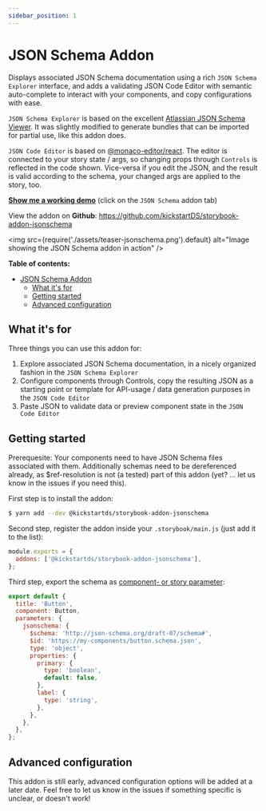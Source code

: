 ```yaml
---
sidebar_position: 1
---
```


# JSON Schema Addon

Displays associated JSON Schema documentation using a rich `JSON Schema Explorer` interface, and adds a validating JSON Code Editor with semantic auto-complete to interact with your components, and copy configurations with ease.

`JSON Schema Explorer` is based on the excellent [Atlassian JSON Schema Viewer](https://github.com/atlassian-labs/json-schema-viewer).
It was slightly modified to generate bundles that can be imported for partial use, like this addon does.

`JSON Code Editor` is based on [@monaco-editor/react](https://github.com/suren-atoyan/monaco-react). The editor is connected to your story state / args, so changing props through `Controls` is reflected in the code shown. Vice-versa if you edit the JSON, and the result is valid according to the schema, your changed args are applied to the story, too.

**[Show me a working demo](https://www.kickstartds.com/storybook/?path=/story/base-content-box--image)** (click on the `JSON Schema` addon tab)

View the addon on **Github**: https://github.com/kickstartDS/storybook-addon-jsonschema

<img
  src={require('./assets/teaser-jsonschema.png').default}
  alt="Image showing the JSON Schema addon in action"
/>

**Table of contents:**

- [JSON Schema Addon](#json-schema-addon)
  - [What it's for](#what-its-for)
  - [Getting started](#getting-started)
  - [Advanced configuration](#advanced-configuration)

## What it's for

Three things you can use this addon for:

1. Explore associated JSON Schema documentation, in a nicely organized fashion in the `JSON Schema Explorer`
2. Configure components through Controls, copy the resulting JSON as a starting point or template for API-usage / data generation purposes in the `JSON Code Editor`
3. Paste JSON to validate data or preview component state in the `JSON Code Editor`

## Getting started

Prerequesite: Your components need to have JSON Schema files associated with them. Additionally schemas need to be dereferenced already, as $ref-resolution is not (a tested) part of this addon (yet? ... let us know in the issues if you need this).

First step is to install the addon:

```sh
$ yarn add --dev @kickstartds/storybook-addon-jsonschema
```

Second step, register the addon inside your `.storybook/main.js` (just add it to the list):

```javascript
module.exports = {
  addons: ['@kickstartds/storybook-addon-jsonschema'],
};
```

Third step, export the schema as [component- or story parameter](https://storybook.js.org/docs/react/writing-stories/parameters):

```javascript
export default {
  title: 'Button',
  component: Button,
  parameters: {
    jsonschema: {
      $schema: 'http://json-schema.org/draft-07/schema#',
      $id: 'https://my-components/button.schema.json',
      type: 'object',
      properties: {
        primary: {
          type: 'boolean',
          default: false,
        },
        label: {
          type: 'string',
        },
      },
    },
  },
};
```

## Advanced configuration

This addon is still early, advanced configuration options will be added at a later date. Feel free to let us know in the issues if something specific is unclear, or doesn't work!
